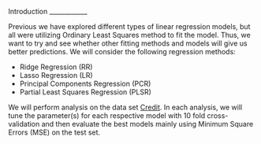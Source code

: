 Introduction
____________

Previous we have explored different types of linear regression models, but all were utilizing Ordinary Least Squares method to fit the model. Thus, we want to try and see whether other fitting methods and models will give us better predictions. We will consider the following regression methods:

- Ridge Regression (RR)
- Lasso Regression (LR)
- Principal Components Regression (PCR)
- Partial Least Squares Regression (PLSR)

We will perform analysis on the data set [Credit](http://www-bcf.usc.edu/~gareth/ISL/Credit.csv). In each analysis, we will tune the parameter(s) for each respective model with 10 fold cross-validation and then evaluate the best models mainly using Minimum Square Errors (MSE) on the test set.
